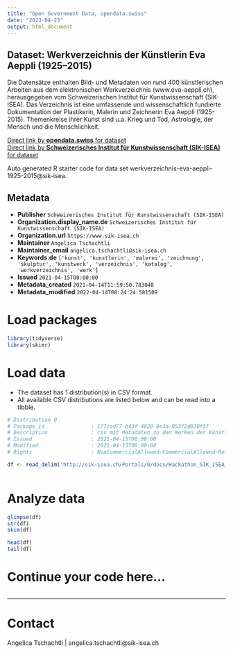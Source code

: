 ```yaml
---
title: "Open Government Data, opendata.swiss"
date: "2023-04-23"
output: html_document
---
```


## Dataset: Werkverzeichnis der Künstlerin Eva Aeppli (1925–2015)

Die Datensätze enthalten Bild- und Metadaten von rund 400 künstlerischen Arbeiten aus dem elektronischen Werkverzeichnis (www.eva-aeppli.ch), herausgegeben vom Schweizerischen Institut für Kunstwissenschaft (SIK-ISEA). Das Verzeichnis ist eine umfassende und wissenschaftlich fundierte Dokumentation der Plastikerin, Malerin und Zeichnerin Eva Aeppli (1925-2015). Themenkreise ihrer Kunst sind u.a. Krieg und Tod, Astrologie, der Mensch und die Menschlichkeit. 

[Direct link by **opendata.swiss** for dataset](https://opendata.swiss/de/dataset/werkverzeichnis-der-kunstlerin-eva-aeppli-1925-2015)<br>
[Direct link by **Schweizerisches Institut für Kunstwissenschaft (SIK-ISEA)** for dataset](https://eva-aeppli.ch)

Auto generated R starter code for data set werkverzeichnis-eva-aeppli-1925-2015@sik-isea.

## Metadata

- **Publisher** `Schweizerisches Institut für Kunstwissenschaft (SIK-ISEA)`
- **Organization.display_name.de** `Schweizerisches Institut für Kunstwissenschaft (SIK-ISEA)`
- **Organization.url** `https://www.sik-isea.ch`
- **Maintainer** `Angelica Tschachtli`
- **Maintainer_email** `angelica.tschachtli@sik-isea.ch`
- **Keywords.de** `['kunst', 'kunstlerin', 'malerei', 'zeichnung', 'skulptur', 'kunstwerk', 'verzeichnis', 'katalog', 'werkverzeichnis', 'werk']`
- **Issued** `2021-04-15T00:00:00`
- **Metadata_created** `2021-04-14T11:59:50.783048`
- **Metadata_modified** `2022-04-14T08:24:24.581509`


# Load packages

```r

library(tidyverse)
library(skimr)

```

# Load data

-   The dataset has 1 distribution(s) in CSV format.
-   All available CSV distributions are listed below and can be read into a tibble.

```r

# Distribution 0
# Package_id               : 177cad77-b43f-4020-8e3a-053f2d830f5f
# Description              : csv mit Metadaten zu den Werken der Künstlerin Eva Aeppli (1925–2015)
# Issued                   : 2021-04-15T00:00:00
# Modified                 : 2021-04-15T00:00:00
# Rights                   : NonCommercialAllowed-CommercialAllowed-ReferenceRequired

df <- read_delim('http://sik-isea.ch/Portals/0/docs/Hackathon_SIK_ISEA_Eva_Aeppli_20210415.csv')



```

# Analyze data

```r

glimpse(df)
str(df)
skim(df)

head(df)
tail(df)

```

# Continue your code here...

```r

```

------------------------------------------------------------------------

# Contact

Angelica Tschachtli | angelica.tschachtli@sik-isea.ch
